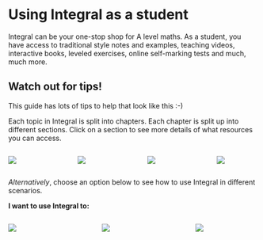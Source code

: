 # Using Integral as a student

Integral can be your one-stop shop for A level maths. As a student, you have access to traditional style notes and examples, teaching videos, interactive books, leveled exercises, online self-marking tests and much, much more.

::: callout-tip
## Watch out for tips!

This guide has lots of tips to help that look like this :-)
:::

Each topic in Integral is split into chapters. Each chapter is split up into different sections. Click on a section to see more details of what resources you can access.

::: columns
::: {.column width="22%"}
[![](images/learn1.png)](Learn.qmd)
:::

::: {.column width="4%"}
:::

::: {.column width="22%"}
[![](images/develop1.png)](Develop.qmd)
:::

::: {.column width="4%"}
:::

::: {.column width="22%"}
[![](images/progress1.png)](Progress.qmd)
:::

::: {.column width="4%"}
:::

::: {.column width="22%"}
[![](images/extend1.png)](Extend.qmd)
:::
:::

*Alternatively*, choose an option below to see how to use Integral in different scenarios.

**I want to use Integral to:**

::: columns
::: {.column width="30%"}
[![](images/catchup.png)](catchup.qmd)
:::

::: {.column width="5%"}
:::

::: {.column width="30%"}
[![](images/practice.png)](practice.qmd)
:::

::: {.column width="5%"}
:::

::: {.column width="30%"}
[![](images/learn2.png)](learning.qmd)
:::
:::
